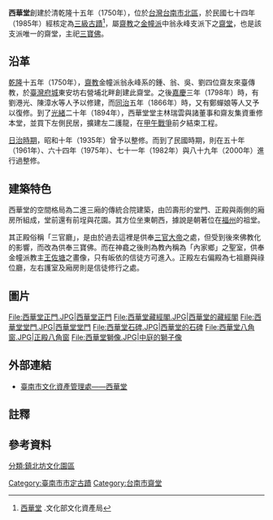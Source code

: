 {{tw monument
|name=西華堂
|formername=
|image=現代大樓圍繞的一方古意.jpg
|imagename=西華堂中庭
{{Infobox mapframe|tyep=shape|zoom=15|frame-width=280}}
|othername=
|formalname=
|level=直轄市定古蹟
|class=齋堂
|time={{QIN}}[[乾隆|乾隆]]十五年（1750年）
|location={{TWN}}[[臺南市|臺南市]][[北區_(臺南市)|北區]]<br />北忠街92號{{NoteTag|1=正門位置}}、
西華街59巷16號{{NoteTag|1=後門位置}}
|open=
|cost=
|coordinates={{Coord|22.999441|120.210004|type:landmark|display=it}}
|website=
|reg_url=https://nchdb.boch.gov.tw/assets/overview/monument/19851127000070

}}
'''西華堂'''創建於清乾隆十五年（1750年），位於[[台灣|台灣]][[台南市|台南市]][[北區_(臺南市)|北區]]，於民國七十四年（1985年）經核定為[[三級古蹟|三級古蹟]]<ref>[https://nchdb.boch.gov.tw/assets/advanceSearch/monument/19851127000070 西華堂] {{Wayback|url=https://nchdb.boch.gov.tw/assets/advanceSearch/monument/19851127000070 |date=20190119121602 }}.文化部文化資產局</ref>，屬[[齋教|齋教]]之[[金幢教|金幢派]]中翁永峰支派下之[[齋堂|齋堂]]，也是該支派唯一的齋堂{{r|臺南市市區史蹟調查報告書|page=141}}，主祀[[三寶佛|三寶佛]]{{r|台南市古蹟與歷史建築總覽|page=151}}。

== 沿革 ==
[[乾隆|乾隆]]十五年（1750年），[[齋教|齋教]]金幢派翁永峰系的鍾、翁、吳、劉四位齋友來臺傳教，於[[臺灣府城|臺灣府城]]東安坊右營埔北畔創建此齋堂{{r|樂君甲子集|page=244}}。之後[[嘉慶|嘉慶]]三年（1798年）時，有劉港光、陳漳水等人予以修建，而[[同治|同治]]五年（1866年）時，又有鄭蟬娘等人又予以復修{{r|樂君甲子集|page=244}}。到了[[光緒|光緒]]二十年（1894年），西華堂堂主林瑞雲與諸董事和齋友集資重修本堂{{r|台南市古蹟與歷史建築總覽|page=150}}，並買下左側民居，擴建左二護龍{{r|樂君甲子集|page=244}}，在[[甲午戰爭|甲午戰爭]]前夕結束工程{{r|台南市古蹟與歷史建築總覽|page=150}}。

[[臺灣日治時期|日治時期]]，昭和十年（1935年）曾予以整修{{r|樂君甲子集|page=244}}。而到了民國時期，則在五十年（1961年）、六十四年（1975年）、七十一年（1982年）{{r|樂君甲子集|page=244}}與八十九年（2000年）進行過整修{{r|台南市古蹟與歷史建築總覽|page=150}}。
== 建築特色 ==
西華堂的空間格局為二進三廂的傳統合院建築，由凹壽形的堂門、正殿與兩側的廂房所組成，堂前還有前埕與花園{{r|台南市古蹟與歷史建築總覽|page=151}}。其方位坐東朝西，據說是朝著位在[[福州|福州]]的祖堂{{r|台南市古蹟與歷史建築總覽|page=151}}。

其正殿俗稱「三官廳」，是由於過去這裡是供奉[[三官大帝|三官大帝]]之處，但受到後來佛教化的影響，而改為供奉三寶佛{{r|台南市古蹟與歷史建築總覽|page=151}}。而在神龕之後則為教內稱為「內家鄉」之聖室，供奉金幢派教主[[王佐塘|王佐塘]]之畫像，只有皈依的信徒方可進入{{r|台南市古蹟與歷史建築總覽|page=151}}。正殿左右偏殿為七祖廳與祿位廳，左右護室及廂房則是信徒修行之處{{r|台南市古蹟與歷史建築總覽|page=151}}。
== 圖片 ==
<gallery>
File:西華堂正門.JPG|西華堂正門
File:西華堂藏經閣.JPG|西華堂的藏經閣
File:西華堂堂門.JPG|西華堂堂門
File:西華堂石碑.JPG|西華堂的石碑
File:西華堂八角窗.JPG|正殿八角窗
File:西華堂獅像.JPG|中庭的獅子像
</gallery>
== 外部連結 ==
*[http://tmach-culture.tainan.gov.tw/assetdetail.asp?assetid={0371B6C9-416F-4967-A977-CECA0EF721D2}&nsub=A20000 臺南市文化資產管理處——西華堂] {{Wayback|url=http://tmach-culture.tainan.gov.tw/assetdetail.asp?assetid=%7B0371B6C9-416F-4967-A977-CECA0EF721D2%7D&nsub=A20000 |date=20200803113036 }}
== 註釋 ==
<div class="references-2column">
{{notefoot}}
</div>
== 參考資料 ==
{{reflist|2|refs=
<ref name="樂君甲子集">{{cite book|author=[[石萬壽|石萬壽]] |title=樂君甲子集 |publisher=臺南市政府文化局 |location= |isbn=957-01-6745-9 |date=2004年3月}}</ref>
<ref name="台南市古蹟與歷史建築總覽">{{cite book|author=[[傅朝卿|傅朝卿]] |title=台南市古蹟與歷史建築總覽 |publisher=台灣建築與文化資產出版社 |location=台南市 |isbn=957-30880-4-5 |date=2001年11月}}</ref>
<ref name="臺南市市區史蹟調查報告書">{{cite book | language = zh | author = 洪敏麟 | coauthors =  | title =臺南市市區史蹟調查報告書  | url =  | date = 1979-06-30 | location =  | publisher = 臺灣省文獻委員會 | id =  | isbn =  | pages =  }}</ref>}}

{{commonscat|Sihua Hall}}
{{臺南市古蹟}}
{{台灣直轄市定古蹟}}
{{臺灣宗教百景}}
[[Category:臺南市市定古蹟|Category:臺南市市定古蹟]]
[[Category:台南市齋堂|Category:台南市齋堂]]
[[分類:鎮北坊文化園區|分類:鎮北坊文化園區]]